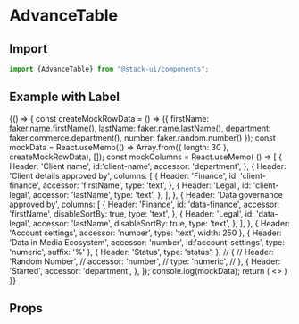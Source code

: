 
<Meta title="Components/AdvanceTable" component="AdvanceTable" />

<Story name="Import" />

# AdvanceTable

## Import

```jsx
import {AdvanceTable} from "@stack-ui/components";
```
## Example with Label

<Preview withToolbar>
    <Story name="- Default" height="900px">
    {() => {
      const createMockRowData = () => ({
        firstName: faker.name.firstName(),
        lastName: faker.name.lastName(),
        department: faker.commerce.department(),
        number: faker.random.number()
      });
      const mockData = React.useMemo(() => Array.from({ length: 30 }, createMockRowData), []);
      const mockColumns = React.useMemo(
        () => [
        {
          Header: 'Client name',
          id:'client-name',
          accessor: 'department',
        },
        {
          Header: 'Client details approved by',
          columns: [
            {
              Header: 'Finance',
              id: 'client-finance',
              accessor: 'firstName',
              type: 'text',
            },
            {
              Header: 'Legal',
              id: 'client-legal',
              accessor: 'lastName',
              type: 'text',
            },
          ],
        },
        {
          Header: 'Data governance approved by',
          columns: [
            {
              Header: 'Finance',
              id: 'data-finance',
              accessor: 'firstName',
              disableSortBy: true,
              type: 'text',
            },
            {
              Header: 'Legal',
              id: 'data-legal',
              accessor: 'lastName',
              disableSortBy: true,
              type: 'text',
            },
          ],
        },
        {
          Header: 'Account settings',
          accessor: 'number',
          type: 'text',
          width: 250
        },
        {
          Header: 'Data in Media Ecosystem',
          accessor: 'number',
          id:'account-settings',
          type: 'numeric',
          suffix: '%'
        },
        {
          Header: 'Status',
          type: 'status',
        },
        // {
        //   Header: 'Random Number',
        //   accessor: 'number',
        //   type: 'numeric',
        // },
        {
          Header: 'Started',
          accessor: 'department',
        },
      ]);
       console.log(mockData);
      return (
        <>
          <AdvanceTable
            title="In draft"
            description="Select the row you wish to publish or take other actions"
            columns={mockColumns}
            data={mockData}
          />
        </>
      )
    }}
  </Story>
</Preview>

<Story name="Props" />

## Props

<Props of={AdvanceTableTypes} />


